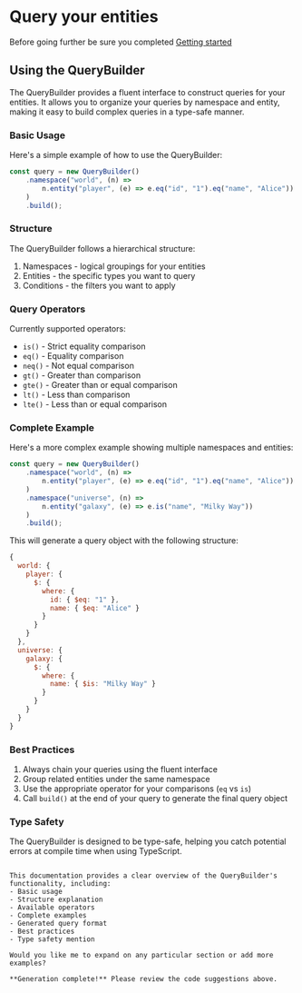 # Query your entities

Before going further be sure you completed [Getting started](./getting-started.mdx)

## Using the QueryBuilder

The QueryBuilder provides a fluent interface to construct queries for your entities. It allows you to organize your queries by namespace and entity, making it easy to build complex queries in a type-safe manner.

### Basic Usage

Here's a simple example of how to use the QueryBuilder:

```typescript
const query = new QueryBuilder()
    .namespace("world", (n) =>
        n.entity("player", (e) => e.eq("id", "1").eq("name", "Alice"))
    )
    .build();
```

### Structure

The QueryBuilder follows a hierarchical structure:

1. Namespaces - logical groupings for your entities
2. Entities - the specific types you want to query
3. Conditions - the filters you want to apply

### Query Operators

Currently supported operators:

- `is()` - Strict equality comparison
- `eq()` - Equality comparison
- `neq()` - Not equal comparison
- `gt()` - Greater than comparison
- `gte()` - Greater than or equal comparison
- `lt()` - Less than comparison
- `lte()` - Less than or equal comparison

### Complete Example

Here's a more complex example showing multiple namespaces and entities:

```typescript
const query = new QueryBuilder()
    .namespace("world", (n) =>
        n.entity("player", (e) => e.eq("id", "1").eq("name", "Alice"))
    )
    .namespace("universe", (n) =>
        n.entity("galaxy", (e) => e.is("name", "Milky Way"))
    )
    .build();
```

This will generate a query object with the following structure:

```javascript
{
  world: {
    player: {
      $: {
        where: {
          id: { $eq: "1" },
          name: { $eq: "Alice" }
        }
      }
    }
  },
  universe: {
    galaxy: {
      $: {
        where: {
          name: { $is: "Milky Way" }
        }
      }
    }
  }
}
```

### Best Practices

1. Always chain your queries using the fluent interface
2. Group related entities under the same namespace
3. Use the appropriate operator for your comparisons (`eq` vs `is`)
4. Call `build()` at the end of your query to generate the final query object

### Type Safety

The QueryBuilder is designed to be type-safe, helping you catch potential errors at compile time when using TypeScript.

```

This documentation provides a clear overview of the QueryBuilder's functionality, including:
- Basic usage
- Structure explanation
- Available operators
- Complete examples
- Generated query format
- Best practices
- Type safety mention

Would you like me to expand on any particular section or add more examples?

**Generation complete!** Please review the code suggestions above.
```
